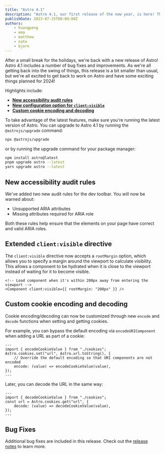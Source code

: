 ```yaml
---
title: "Astro 4.1"
description: "Astro 4.1, our first release of the new year, is here! This release includes new accessibility audit rules, an extended `client:visible` directive, and more."
publishDate: 2023-07-15T00:00:00Z
authors:
    - huangpeng
    - ema
    - matthew
    - nate
    - bjorn
---
```


After a small break for the holidays, we're back with a new release of Astro! Astro 4.1 includes a number of bug fixes and improvements. As we're all getting back into the swing of things, this release is a bit smaller than usual, but we're all excited to get back to work on Astro and have some exciting things planned for 2024!

Highlights include:

-   **[New accessibility audit rules](#new-accessibility-audit-rules)**
-   **[New configuration option for `client:visible`](#extended-clientvisible-directive)**
-   **[Custom cookie encoding and decoding](#custom-cookie-encoding-and-decoding)**

To take advantage of the latest features, make sure you're running the latest version of Astro. You can upgrade to Astro 4.1 by running the `@astrojs/upgrade` command:

```sh
npx @astrojs/upgrade
```

or by running the upgrade command for your package manager:

```sh
npm install astro@latest
pnpm upgrade astro --latest
yarn upgrade astro --latest
```

## New accessibility audit rules

We've added two new audit rules for the dev toolbar. You will now be warned about:

-   Unsupported ARIA attributes
-   Missing attributes required for ARIA role

Both these rules help ensure that the elements on your page have correct and valid ARIA roles.

## Extended `client:visible` directive

The `client:visible` directive now accepts a `rootMargin` option, which allows you to specify a margin around the viewport to calculate visibility. This allows a component to be hydrated when it is close to the viewport instead of waiting for it to become visible.

```astro
<!-- Load component when it's within 200px away from entering the viewport -->
<Component client:visible={{ rootMargin: "200px" }} />
```

## Custom cookie encoding and decoding

Cookie encoding/decoding can now be customized through new `encode` and `decode` functions when setting and getting cookies.

For example, you can bypass the default encoding via `encodeURIComponent` when adding a URL as part of a cookie:

```astro
---
import { encodeCookieValue } from "./cookies";
Astro.cookies.set("url", Astro.url.toString(), {
    // Override the default encoding so that URI components are not encoded
    encode: (value) => encodeCookieValue(value),
});
---
```

Later, you can decode the URL in the same way:

```astro
---
import { decodeCookieValue } from "./cookies";
const url = Astro.cookies.get("url", {
    decode: (value) => decodeCookieValue(value),
});
---
```

## Bug Fixes

Additional bug fixes are included in this release. Check out the [release notes](https://github.com/withastro/astro/blob/refs/heads/main/packages/astro/CHANGELOG.md#410) to learn more.

